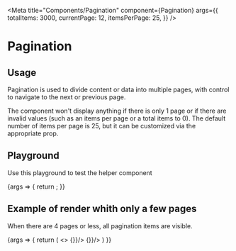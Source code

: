 
<Meta
    title="Components/Pagination"
    component={Pagination}
    args={{
        totalItems: 3000,
        currentPage: 12,
        itemsPerPage: 25,
    }}
/>

# Pagination

## Usage

Pagination is used to divide content or data into multiple pages, with control to navigate to the next or previous page.

The component won't display anything if there is only 1 page or if there are invalid values (such as an items per page or a total items to 0).
The default number of items per page is 25, but it can be customized via the appropriate prop.

## Playground

Use this playground to test the helper component

<Canvas>
    <Story name="Standard">
        {args => {
            return <Pagination {...args}/>;
        }}
    </Story>
</Canvas>

<ArgsTable story="Standard" />

## Example of render whith only a few pages

When there are 4 pages or less, all pagination items are visible.

<Canvas>
    <Story name="Small number of pages">
        {args => {
            return (
                <>
                    <Pagination totalItems={8} currentPage={1} itemsPerPage={2} onClick={() => {}}/>
                    <Pagination totalItems={3} currentPage={1} itemsPerPage={2} onClick={() => {}}/>
                </>
            )
        }}
    </Story>
</Canvas>
